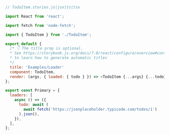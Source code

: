 ```js
// TodoItem.stories.js|jsx|ts|tsx

import React from 'react';

import fetch from 'node-fetch';

import { TodoItem } from './TodoItem';

export default {
  /* 👇 The title prop is optional.
  * See https://storybook.js.org/docs/7.0/react/configure/overview#configure-story-loading
  * to learn how to generate automatic titles
  */
  title: 'Examples/Loader'
  component: TodoItem,
  render: (args, { loaded: { todo } }) => <TodoItem {...args} {...todo} />,
};

export const Primary = {
  loaders: [
    async () => ({
      todo: await (
        await fetch('https://jsonplaceholder.typicode.com/todos/1')
      ).json(),
    }),
  ],
};
```
